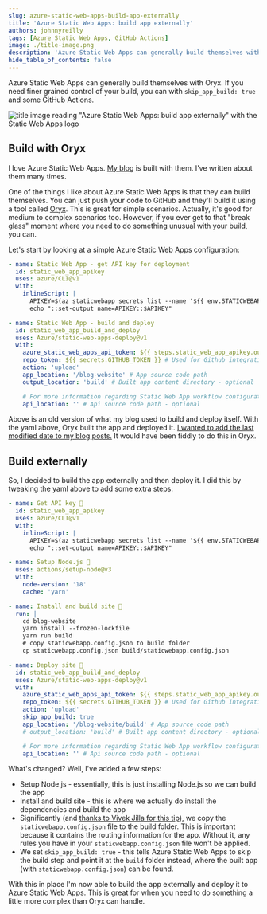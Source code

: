 ```yaml
---
slug: azure-static-web-apps-build-app-externally
title: 'Azure Static Web Apps: build app externally'
authors: johnnyreilly
tags: [Azure Static Web Apps, GitHub Actions]
image: ./title-image.png
description: 'Azure Static Web Apps can generally build themselves with Oryx. If you need finer grained control of your build, you can with `skip_app_build: true`.'
hide_table_of_contents: false
---
```


Azure Static Web Apps can generally build themselves with Oryx. If you need finer grained control of your build, you can with `skip_app_build: true` and some GitHub Actions.

![title image reading "Azure Static Web Apps: build app externally" with the Static Web Apps logo](title-image.png)

<!--truncate-->

## Build with Oryx

I love Azure Static Web Apps. [My blog](https://blog.johnnyreilly.com) is built with them. I've written about them many times.

One of the things I like about Azure Static Web Apps is that they can build themselves. You can just push your code to GitHub and they'll build it using a tool called [Oryx](https://github.com/microsoft/Oryx). This is great for simple scenarios. Actually, it's good for medium to complex scenarios too. However, if you ever get to that "break glass" moment where you need to do something unusual with your build, you can.

Let's start by looking at a simple Azure Static Web Apps configuration:

```yaml
- name: Static Web App - get API key for deployment
  id: static_web_app_apikey
  uses: azure/CLI@v1
  with:
    inlineScript: |
      APIKEY=$(az staticwebapp secrets list --name '${{ env.STATICWEBAPPNAME }}' | jq -r '.properties.apiKey')
      echo "::set-output name=APIKEY::$APIKEY"

- name: Static Web App - build and deploy
  id: static_web_app_build_and_deploy
  uses: Azure/static-web-apps-deploy@v1
  with:
    azure_static_web_apps_api_token: ${{ steps.static_web_app_apikey.outputs.APIKEY }}
    repo_token: ${{ secrets.GITHUB_TOKEN }} # Used for Github integrations (i.e. PR comments)
    action: 'upload'
    app_location: '/blog-website' # App source code path
    output_location: 'build' # Built app content directory - optional

    # For more information regarding Static Web App workflow configurations, please visit: https://aka.ms/swaworkflowconfig
    api_location: '' # Api source code path - optional
```

Above is an old version of what my blog used to build and deploy itself. With the yaml above, Oryx built the app and deployed it. [I wanted to add the last modified date to my blog posts.](../2022-11-25-adding-lastmod-to-sitemap-git-commit-date/index.mdx) It would have been fiddly to do this in Oryx.

## Build externally

So, I decided to build the app externally and then deploy it. I did this by tweaking the yaml above to add some extra steps:

```yaml
- name: Get API key 🔑
  id: static_web_app_apikey
  uses: azure/CLI@v1
  with:
    inlineScript: |
      APIKEY=$(az staticwebapp secrets list --name '${{ env.STATICWEBAPPNAME }}' | jq -r '.properties.apiKey')
      echo "::set-output name=APIKEY::$APIKEY"

- name: Setup Node.js 🔧
  uses: actions/setup-node@v3
  with:
    node-version: '18'
    cache: 'yarn'

- name: Install and build site 🔧
  run: |
    cd blog-website
    yarn install --frozen-lockfile
    yarn run build
    # copy staticwebapp.config.json to build folder
    cp staticwebapp.config.json build/staticwebapp.config.json

- name: Deploy site 🚀
  id: static_web_app_build_and_deploy
  uses: Azure/static-web-apps-deploy@v1
  with:
    azure_static_web_apps_api_token: ${{ steps.static_web_app_apikey.outputs.APIKEY }}
    repo_token: ${{ secrets.GITHUB_TOKEN }} # Used for Github integrations (i.e. PR comments)
    action: 'upload'
    skip_app_build: true
    app_location: '/blog-website/build' # App source code path
    # output_location: 'build' # Built app content directory - optional

    # For more information regarding Static Web App workflow configurations, please visit: https://aka.ms/swaworkflowconfig
    api_location: '' # Api source code path - optional
```

What's changed? Well, I've added a few steps:

- Setup Node.js - essentially, this is just installing Node.js so we can build the app
- Install and build site - this is where we actually do install the dependencies and build the app
- Significantly (and [thanks to Vivek Jilla for this tip](https://github.com/Azure/static-web-apps/issues/1017#issuecomment-1356786140)), we copy the `staticwebapp.config.json` file to the build folder. This is important because it contains the routing information for the app. Without it, any rules you have in your `staticwebapp.config.json` file won't be applied.
- We set `skip_app_build: true` - this tells Azure Static Web Apps to skip the build step and point it at the `build` folder instead, where the built app (with `staticwebapp.config.json`) can be found.

With this in place I'm now able to build the app externally and deploy it to Azure Static Web Apps. This is great for when you need to do something a little more complex than Oryx can handle.
